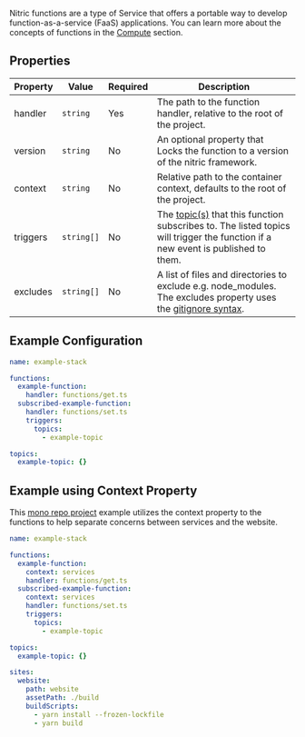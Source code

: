 Nitric functions are a type of Service that offers a portable way to develop function-as-a-service (FaaS) applications. You can learn more about the concepts of functions in the [Compute](/docs/intro/concepts/compute#functions) section.

## Properties

| Property | Value      | Required | Description                                                                                                                                                                                                                |
| -------- | ---------- | -------- | -------------------------------------------------------------------------------------------------------------------------------------------------------------------------------------------------------------------------- |
| handler  | `string`   | Yes      | The path to the function handler, relative to the root of the project.                                                                                                                                                     |
| version  | `string`   | No       | An optional property that Locks the function to a version of the nitric framework.                                                                                                                                         |
| context  | `string`   | No       | Relative path to the container context, defaults to the root of the project.                                                                                                                                               |
| triggers | `string[]` | No       | The [topic(s)](./topics.mdx) that this function subscribes to. The listed topics will trigger the function if a new event is published to them.                                                                            |
| excludes | `string[]` | No       | A list of files and directories to exclude e.g. node_modules. The excludes property uses the <a href="https://linuxize.com/post/gitignore-ignoring-files-in-git/#literal-file-names" target="_blank">gitignore syntax</a>. |

## Example Configuration

```yaml
name: example-stack

functions:
  example-function:
    handler: functions/get.ts
  subscribed-example-function:
    handler: functions/set.ts
    triggers:
      topics:
        - example-topic

topics:
  example-topic: {}
```

## Example using Context Property

This [mono repo project](/docs/intro/concepts/projects#mono-repo) example utilizes the context property to the functions to help separate concerns between services and the website.

```yaml
name: example-stack

functions:
  example-function:
    context: services
    handler: functions/get.ts
  subscribed-example-function:
    context: services
    handler: functions/set.ts
    triggers:
      topics:
        - example-topic

topics:
  example-topic: {}

sites:
  website:
    path: website
    assetPath: ./build
    buildScripts:
      - yarn install --frozen-lockfile
      - yarn build
```
